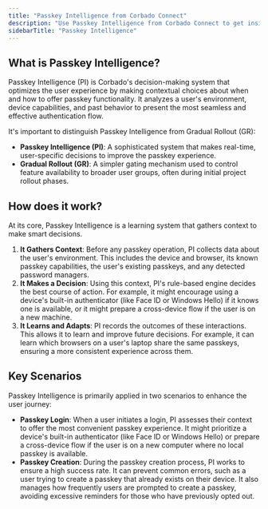 ```yaml
---
title: "Passkey Intelligence from Corbado Connect"
description: "Use Passkey Intelligence from Corbado Connect to get insights that help you optimize your authentication flows and improve the overall user experience."
sidebarTitle: "Passkey Intelligence"
---
```


## What is Passkey Intelligence?

Passkey Intelligence (PI) is Corbado's decision-making system that optimizes the user experience by making contextual choices about when and how to offer passkey functionality. It analyzes a user's environment, device capabilities, and past behavior to present the most seamless and effective authentication flow.

It's important to distinguish Passkey Intelligence from Gradual Rollout (GR):
- **Passkey Intelligence (PI)**: A sophisticated system that makes real-time, user-specific decisions to improve the passkey experience.
- **Gradual Rollout (GR)**: A simpler gating mechanism used to control feature availability to broader user groups, often during initial project rollout phases.

## How does it work?

At its core, Passkey Intelligence is a learning system that gathers context to make smart decisions.

1.  **It Gathers Context**: Before any passkey operation, PI collects data about the user's environment. This includes the device and browser, its known passkey capabilities, the user's existing passkeys, and any detected password managers.
2.  **It Makes a Decision**: Using this context, PI's rule-based engine decides the best course of action. For example, it might encourage using a device's built-in authenticator (like Face ID or Windows Hello) if it knows one is available, or it might prepare a cross-device flow if the user is on a new machine.
3.  **It Learns and Adapts**: PI records the outcomes of these interactions. This allows it to learn and improve future decisions. For example, it can learn which browsers on a user's laptop share the same passkeys, ensuring a more consistent experience across them.

## Key Scenarios

Passkey Intelligence is primarily applied in two scenarios to enhance the user journey:

-   **Passkey Login**: When a user initiates a login, PI assesses their context to offer the most convenient passkey experience. It might prioritize a device's built-in authenticator (like Face ID or Windows Hello) or prepare a cross-device flow if the user is on a new computer where no local passkey is available.
-   **Passkey Creation**: During the passkey creation process, PI works to ensure a high success rate. It can prevent common errors, such as a user trying to create a passkey that already exists on their device. It also manages how frequently users are prompted to create a passkey, avoiding excessive reminders for those who have previously opted out.